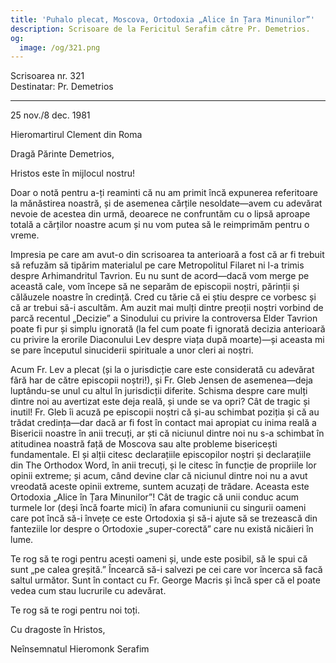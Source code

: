 ```yaml
---
title: 'Puhalo plecat, Moscova, Ortodoxia „Alice în Țara Minunilor”'
description: Scrisoare de la Fericitul Serafim către Pr. Demetrios.
og:
  image: /og/321.png
---
```


<div style={{textAlign:'right', fontFamily:'monospace'}}>Scrisoarea nr. 321</div>
<div style={{textAlign:'left', fontFamily:'monospace'}}>Destinatar: Pr. Demetrios</div>

---

25 nov./8 dec. 1981

Hieromartirul Clement din Roma

Dragă Părinte Demetrios,

Hristos este în mijlocul nostru!

Doar o notă pentru a-ți reaminti că nu am primit încă expunerea referitoare la mănăstirea noastră, și de asemenea cărțile nesoldate—avem cu adevărat nevoie de acestea din urmă, deoarece ne confruntăm cu o lipsă aproape totală a cărților noastre acum și nu vom putea să le reimprimăm pentru o vreme.

Impresia pe care am avut-o din scrisoarea ta anterioară a fost că ar fi trebuit să refuzăm să tipărim materialul pe care Metropolitul Filaret ni l-a trimis despre Arhimandritul Tavrion. Eu nu sunt de acord—dacă vom merge pe această cale, vom începe să ne separăm de episcopii noștri, părinții și călăuzele noastre în credință. Cred cu tărie că ei știu despre ce vorbesc și că ar trebui să-i ascultăm. Am auzit mai mulți dintre preoții noștri vorbind de parcă recentul „Decizie” a Sinodului cu privire la controversa Elder Tavrion poate fi pur și simplu ignorată (la fel cum poate fi ignorată decizia anterioară cu privire la erorile Diaconului Lev despre viața după moarte)—și aceasta mi se pare începutul sinuciderii spirituale a unor cleri ai noștri.

Acum Fr. Lev a plecat (și la o jurisdicție care este considerată cu adevărat fără har de către episcopii noștri!), și Fr. Gleb Jensen de asemenea—deja luptându-se unul cu altul în jurisdicții diferite. Schisma despre care mulți dintre noi au avertizat este deja reală, și unde se va opri? Cât de tragic și inutil! Fr. Gleb îi acuză pe episcopii noștri că și-au schimbat poziția și că au trădat credința—dar dacă ar fi fost în contact mai apropiat cu inima reală a Bisericii noastre în anii trecuți, ar ști că niciunul dintre noi nu s-a schimbat în atitudinea noastră față de Moscova sau alte probleme bisericești fundamentale. El și alții citesc declarațiile episcopilor noștri și declarațiile din The Orthodox Word, în anii trecuți, și le citesc în funcție de propriile lor opinii extreme; și acum, când devine clar că niciunul dintre noi nu a avut vreodată aceste opinii extreme, suntem acuzați de trădare. Aceasta este Ortodoxia „Alice în Țara Minunilor”! Cât de tragic că unii conduc acum turmele lor (deși încă foarte mici) în afara comuniunii cu singurii oameni care pot încă să-i învețe ce este Ortodoxia și să-i ajute să se trezească din fanteziile lor despre o Ortodoxie „super-corectă” care nu există nicăieri în lume.

Te rog să te rogi pentru acești oameni și, unde este posibil, să le spui că sunt „pe calea greșită.” Încearcă să-i salvezi pe cei care vor încerca să facă saltul următor. Sunt în contact cu Fr. George Macris și încă sper că el poate vedea cum stau lucrurile cu adevărat.

Te rog să te rogi pentru noi toți.

Cu dragoste în Hristos,

Neînsemnatul Hieromonk Serafim